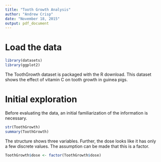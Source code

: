 ```yaml
---
title: "Tooth Growth Analysis"
author: "Andrew Crisp"
date: "November 18, 2015"
output: pdf_document
---
```


# Load the data
```r
library(datasets)
library(ggplot2)
```

The ToothGrowth dataset is packaged with the R download.  This dataset shows the effect of vitamin C on tooth growth in guinea pigs.  

# Initial exploration

Before evaluating the data, an initial familiarization of the information is necessary.

```r
str(ToothGrowth)
summary(ToothGrowth)
```
The structure shows three variables.  Further, the dose looks like it has only a few discrete values.  The assumption can be made that this is a factor.

```r
ToothGrowth$dose <- factor(ToothGrowth$dose)
```